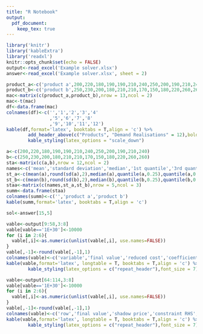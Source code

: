 ```yaml
---
title: "R Notebook"
output: 
  pdf_document:
    keep_tex: true
---
```


```r
library('knitr')
library('kableExtra')
library('readxl')
knitr::opts_chunk$set(echo = FALSE)
output<-read_excel('Example solver.xlsx')
answer<-read_excel('Example solver.xlsx', sheet = 2)
```

```r
product_a<-c('product a',200,220,180,190,190,210,240,250,200,190,210,240)
product_b<-c('product b',250,230,200,180,210,210,170,150,180,220,260,260)
mac<-matrix(c(product_a,product_b),nrow = 13,ncol = 2)
mac<-t(mac)
df<-data.frame(mac)
colnames(df)<-c('','1','2','3','4'
                ,'5','6','7','8'
                ,'9','10','11','12')
kable(df,format='latex', booktabs = T,align = 'c') %>% 
        add_header_above(c("Products", "Demand Realisations" = 12),bold = T) %>%
        kable_styling(latex_options = "scale_down")
```

```r
a<-c(200,220,180,190,190,210,240,250,200,190,210,240)
b<-c(250,230,200,180,210,210,170,150,180,220,260,260)
sta<-matrix(c(a,b),nrow = 12,ncol = 2)
names<-c('mean','standard deviation','median','1st quantile','3rd quantile')
st_a<-c(mean(a),round(sd(a),2),median(a),quantile(a,0.25),quantile(a,0.75))
st_b<-c(mean(b),round(sd(b),2),median(b),quantile(b,0.25),quantile(b,0.75))
staa<-matrix(c(names,st_a,st_b),nrow = 5,ncol = 3)
summ<-data.frame(staa)
colnames(summ)<-c('','product a','product b')
kable(summ,format='latex', booktabs = T,align = 'c')
```

```r
sol<-answer[15,5]
```

```r
vable<-output[9:58,3:8]
vable[vable=='1E+30']<-10000
for (i in 2:6){
  vable[,i]<-as.numeric(unlist(vable[,i], use.names=FALSE))
}
vable[,-1]<-round(vable[,-1],1)
colnames(vable)<-c('variable','final value','reduced cost','coefficient','allowable increase','allowable decrease')
kable(vable,format='latex', longtable = T, booktabs = T,align = 'c') %>%
        kable_styling(latex_options = c("repeat_header"),font_size = 7) 
```

```r
vable<-output[64:114,3:8]
vable[vable=='1E+30']<-10000
for (i in 2:6){
  vable[,i]<-as.numeric(unlist(vable[,i], use.names=FALSE))
}
vable[,-1]<-round(vable[,-1],1)
colnames(vable)<-c('row','final value','shadow price','constraint RHS','allowable increase','allowable decrease')
kable(vable,format='latex', longtable = T, booktabs = T,align = 'c') %>%
        kable_styling(latex_options = c("repeat_header"),font_size = 7)
```